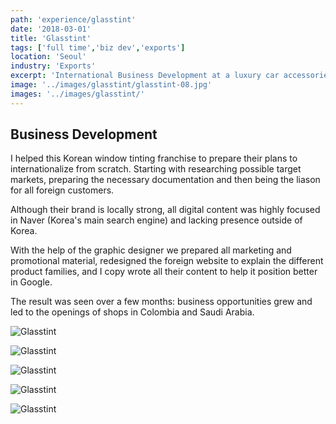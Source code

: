 ```yaml
---
path: 'experience/glasstint'
date: '2018-03-01'
title: 'Glasstint'
tags: ['full time','biz dev','exports']
location: 'Seoul'
industry: 'Exports'
excerpt: 'International Business Development at a luxury car accessories franchiser'
image: '../images/glasstint/glasstint-08.jpg'
images: '../images/glasstint/'
---
```


<div class="col-lg-8">


## Business Development

I helped this Korean window tinting franchise to prepare their plans to internationalize from scratch. Starting with researching possible target markets, preparing the necessary documentation and then being the liason for all foreign customers. 

Although their brand is locally strong, all digital content was highly focused in Naver (Korea's main search engine) and lacking presence outside of Korea.  

With the help of the graphic designer we prepared all marketing and promotional material, redesigned the foreign website to explain the different product families, and I copy wrote all their content to help it position better in Google.

The result was seen over a few months: business opportunities grew and led to the openings of shops in Colombia and Saudi Arabia. 

</div>

<div class="row">

<div class="col-lg-3 offset-lg-6">

![Glasstint](../images/glasstint/glasstint-03.jpg)

</div>

<div class="col-lg-3">

![Glasstint](../images/glasstint/glasstint-04.jpg)

</div>

</div>


<div class="row">


<div class="col-lg-3 offset-lg-3">

![Glasstint](../images/glasstint/glasstint-06.jpg)

</div>

<div class="col-lg-3">

![Glasstint](../images/glasstint/glasstint-07.jpg)

</div>

<div class="col-lg-3">

![Glasstint](../images/glasstint/glasstint-08.jpg)

</div>


</div>

